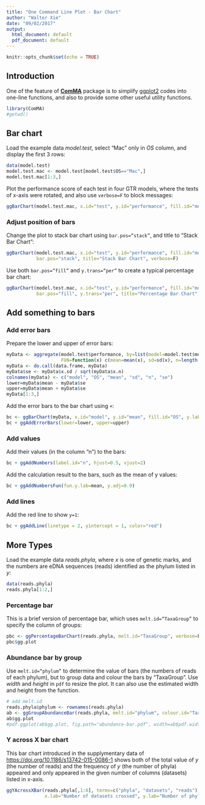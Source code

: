 ```yaml
---
title: "One Command Line Plot - Bar Chart"
author: "Walter Xie"
date: "09/02/2017"
output:
  html_document: default
  pdf_document: default
---
```


```r
knitr::opts_chunk$set(echo = TRUE)
```

## Introduction

One of the feature of [**ComMA**](http://github.com/walterxie/ComMA) package is to simplify [ggplot2](http://docs.ggplot2.org/current/) codes into one-line functions, and also to provide some other useful utility functions.

```r
library(ComMA)
#getwd()
```

## Bar chart

Load the example data *model.test*, select "Mac" only in *OS* column, and display the first 3 rows:

```r
data(model.test)
model.test.mac <- model.test[model.test$OS=="Mac",]
model.test.mac[1:3,]
```

Plot the performance score of each test in four GTR models, where the texts of x-axis were rotated, and also use <code>verbose=F</code> to block messages:

```r
ggBarChart(model.test.mac, x.id="test", y.id="performance", fill.id="model", x.text.angle=90, verbose=F)
```

### Adjust position of bars

Change the plot to stack bar chart using <code>bar.pos="stack"</code>, and title to "Stack Bar Chart":

```r
ggBarChart(model.test.mac, x.id="test", y.id="performance", fill.id="model", x.text.angle=90, 
           bar.pos="stack", title="Stack Bar Chart", verbose=F)
```

Use both <code>bar.pos="fill"</code> and <code>y.trans="per"</code> to create a typical percentage bar chart:

```r
ggBarChart(model.test.mac, x.id="test", y.id="performance", fill.id="model", x.text.angle=90, 
           bar.pos="fill", y.trans="per", title="Percentage Bar Chart", verbose=F)
```

## Add something to bars

### Add error bars

Prepare the lower and upper of error bars:

```r
myData <- aggregate(model.test$performance, by=list(model=model.test$model,OS=model.test$OS), 
                    FUN=function(x) c(mean=mean(x), sd=sd(x), n=length(x)))
myData <- do.call(data.frame, myData)
myData$se <- myData$x.sd / sqrt(myData$x.n)
colnames(myData) <- c("model", "OS", "mean", "sd", "n", "se")
lower=myData$mean - myData$se
upper=myData$mean + myData$se
myData[1:3,]
```

Add the error bars to the bar chart using <code>+</code>:

```r
bc <- ggBarChart(myData, x.id="model", y.id="mean", fill.id="OS", y.lab="performance", title="", verbose=F) 
bc + ggAddErrorBars(lower=lower, upper=upper)
```

### Add values

Add their values (in the column "n") to the bars:

```r
bc + ggAddNumbers(label.id="n", hjust=0.5, vjust=2)
```

Add the calculation result to the bars, such as the mean of y values:

```r
bc + ggAddNumbersFun(fun.y.lab=mean, y.adj=0.9)
```

### Add lines

Add the red line to show <code>y=1</code>:

```r
bc + ggAddLine(linetype = 2, yintercept = 1, color="red")
```

<!-- bug
```r
bc + ggAddLine(smooth.method = "lm")
```
--> 

## More Types

Load the example data *reads.phyla*, where *x* is one of genetic marks, and the numbers are eDNA sequences (reads) identified as the phylum listed in *y*:

```r
data(reads.phyla)
reads.phyla[1:2,]
```

### Percentage bar

This is a brief version of percentage bar, which uses <code>melt.id="TaxaGroup"</code> to specify the column of groups:

```r
pbc <- ggPercentageBarChart(reads.phyla, melt.id="TaxaGroup", verbose=F)
pbc$gg.plot
```

### Abundance bar by group

Use <code>melt.id="phylum"</code> to determine the value of bars (the numbers of reads of each phylum), but to group data and colour the bars by "TaxaGroup". Use *width* and *height* in <code>pdf</code> to resize the plot. It can also use the estimated width and height from the function.

```r
# add melt.id
reads.phyla$phylum <- rownames(reads.phyla)
ab <- ggGroupAbundanceBar(reads.phyla, melt.id="phylum", colour.id="TaxaGroup", legend.row=1, verbose=F)
ab$gg.plot
#pdf.ggplot(ab$gg.plot, fig.path="abundance-bar.pdf", width=ab$pdf.width, height=ab$pdf.height)
```

### Y across X bar chart

This bar chart introduced in the supplymentary data of <https://doi.org/10.1186/s13742-015-0086-1> shows both of the total value of *y* (the number of reads) and the frequency of *y* (the number of phyla) appeared and only appeared in the given number of columns (datasets) listed in x-axis.  

```r
ggYAcrossXBar(reads.phyla[,1:6], terms=c("phyla", "datasets", "reads"), title="", 
              x.lab="Number of datasets crossed", y.lab="Number of phyla/reads", verbose=F)
```






